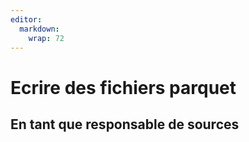 ```yaml
---
editor: 
  markdown: 
    wrap: 72
---
```


# Ecrire des fichiers parquet {.backgroundTitre}

## En tant que responsable de sources